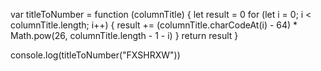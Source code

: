 var titleToNumber = function (columnTitle) {
  let result = 0
  for (let i = 0; i < columnTitle.length; i++) {
    result +=
      (columnTitle.charCodeAt(i) - 64) *
      Math.pow(26, columnTitle.length - 1 - i)
  }
  return result
}

console.log(titleToNumber("FXSHRXW"))
